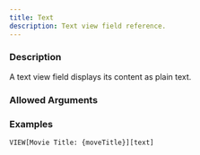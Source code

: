 ```yaml
---
title: Text
description: Text view field reference.
---
```



<ViewFieldInfo type={ViewFieldType.TEXT}></ViewFieldInfo>

### Description

A text view field displays its content as plain text.

### Allowed Arguments

<ViewFieldAllowedArguments type={ViewFieldType.TEXT}></ViewFieldAllowedArguments>

### Examples

```meta-bind
VIEW[Movie Title: {moveTitle}][text]
```
